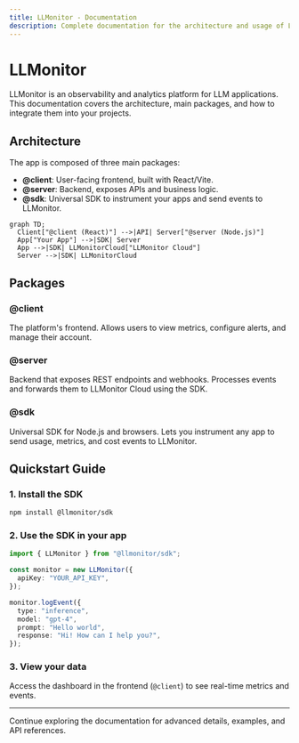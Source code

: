 ```yaml
---
title: LLMonitor - Documentation
description: Complete documentation for the architecture and usage of LLMonitor
---
```


# LLMonitor

LLMonitor is an observability and analytics platform for LLM applications. This documentation covers the architecture, main packages, and how to integrate them into your projects.

## Architecture

The app is composed of three main packages:

- **@client**: User-facing frontend, built with React/Vite.
- **@server**: Backend, exposes APIs and business logic.
- **@sdk**: Universal SDK to instrument your apps and send events to LLMonitor.

```mermaid
graph TD;
  Client["@client (React)"] -->|API| Server["@server (Node.js)"]
  App["Your App"] -->|SDK| Server
  App -->|SDK| LLMonitorCloud["LLMonitor Cloud"]
  Server -->|SDK| LLMonitorCloud
```

## Packages

### @client

The platform's frontend. Allows users to view metrics, configure alerts, and manage their account.

### @server

Backend that exposes REST endpoints and webhooks. Processes events and forwards them to LLMonitor Cloud using the SDK.

### @sdk

Universal SDK for Node.js and browsers. Lets you instrument any app to send usage, metrics, and cost events to LLMonitor.

## Quickstart Guide

### 1. Install the SDK

```bash
npm install @llmonitor/sdk
```

### 2. Use the SDK in your app

```ts
import { LLMonitor } from "@llmonitor/sdk";

const monitor = new LLMonitor({
  apiKey: "YOUR_API_KEY",
});

monitor.logEvent({
  type: "inference",
  model: "gpt-4",
  prompt: "Hello world",
  response: "Hi! How can I help you?",
});
```

### 3. View your data

Access the dashboard in the frontend (`@client`) to see real-time metrics and events.

---

Continue exploring the documentation for advanced details, examples, and API references.
